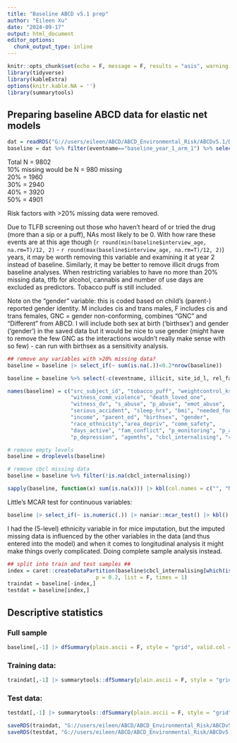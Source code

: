 ```yaml
---
title: "Baseline ABCD v5.1 prep"
author: "Eileen Xu"
date: "2024-09-17"
output: html_document
editor_options: 
  chunk_output_type: inline
---
```


```r
knitr::opts_chunk$set(echo = F, message = F, results = "asis", warning = F)
library(tidyverse)
library(kableExtra)
options(knitr.kable.NA = '')
library(summarytools)
```

## Preparing baseline ABCD data for elastic net models

```r
dat = readRDS("G://users/eileen/ABCD/ABCD_Environmental_Risk/ABCDv5.1/DATA/predictors_unrelatedIDs.rds")
baseline = dat %>% filter(eventname=="baseline_year_1_arm_1") %>% select_if(~ !all(is.na(.))) |> droplevels()
```

Total N = 9802 \
10% missing would be N = 980 missing \
20% = 1960 \
30% = 2940 \
40% = 3920 \
50% = 4901 \

Risk factors with >20% missing data were removed.

Due to TLFB screening out those who haven't heard of or tried the drug (more than a sip or a puff), NAs most likely to be 0. With how rare these events are at this age though (`r round(min(baseline$interview_age, na.rm=T)/12, 2)` - `r round(max(baseline$interview_age, na.rm=T)/12, 2)`) years, it may be worth removing this variable and examining it at year 2 instead of baseline. Similarly, it may be better to remove illicit drugs from baseline analyses. When restricting variables to have no more than 20% missing data, tlfb for alcohol, cannabis and number of use days are excluded as predictors. Tobacco puff is still included.

Note on the "gender" variable: this is coded based on child's (parent-) reported gender identity. M includes cis and trans males, F includes cis and trans females, GNC = gender non-conforming, combines "GNC" and "Different" from ABCD. I will include both sex at birth ('birthsex')  and gender ('gender') in the saved data but it would be nice to use gender (might have to remove the few GNC as the interactions wouldn't really make sense with so few) - can run with birthsex as a sensitivity analysis. 

```r
## remove any variables with >20% missing data?
baseline = baseline |> select_if(~ sum(is.na(.))<0.2*nrow(baseline))

baseline = baseline %>% select(-c(eventname, illicit, site_id_l, rel_family_id, rel_birth_id, interview_date, visit_type, gender_id))

names(baseline) = c("src_subject_id", "tobacco_puff", "weightcontrol_ksads",
                    "witness_comm_violence", "death_loved_one",
                    "witness_dv", "s_abuse", "p_abuse", "emot_abuse",
                    "serious_accident", "sleep_hrs", "bmi", "needed_food",
                    "income", "parent_ed", "birthsex", "gender",
                    "race_ethnicity","area_depriv", "comm_safety",
                    "days_active", "fam_conflict", "p_monitoring", "p_acceptance",
                    "p_depression", "agemths", "cbcl_internalising", "cbcl_dsm5_depress")

# remove empty levels
baseline = droplevels(baseline)

# remove cbcl missing data
baseline = baseline %>% filter(!is.na(cbcl_internalising))

sapply(baseline, function(x) sum(is.na(x))) |> kbl(col.names = c("", "N missing")) |> kable_styling() |> scroll_box()
```

Little's MCAR test for continuous variables:

```r
baseline |> select_if(~ is.numeric(.)) |> naniar::mcar_test() |> kbl() |> kable_styling()
```

I had the (5-level) ethnicity variable in for mice imputation, but the imputed missing data is influenced by the other variables in the data (and thus entered into the model) and when it comes to longitudinal analysis it might make things overly complicated. Doing complete sample analysis instead.

```r
## split into train and test samples ##
index = caret::createDataPartition(baseline$cbcl_internalising[which(is.na(baseline$cbcl_internalising)==F)], 
                            p = 0.2, list = F, times = 1)
traindat = baseline[-index,]
testdat = baseline[index,]
```

## Descriptive statistics

### Full sample

```r
baseline[,-1] |> dfSummary(plain.ascii = F, style = "grid", valid.col = F, graph.col = T, varnumbers = F, tmp.img.dir = "/tmp", max.tbl.height = 300) |> print(method = "render")
```

### Training data:

```r
traindat[,-1] |> summarytools::dfSummary(plain.ascii = F, style = "grid", valid.col = F, graph.col = T, varnumbers = F, tmp.img.dir = "/tmp", max.tbl.height = 300) |> print(method = "render")
```

### Test data:

```r
testdat[,-1] |> summarytools::dfSummary(plain.ascii = F, style = "grid", valid.col = F, graph.col = T, varnumbers = F, tmp.img.dir = "/tmp", max.tbl.height = 300) |> print(method = "render")
```


```r
saveRDS(traindat, "G://users/eileen/ABCD/ABCD_Environmental_Risk/ABCDv5.1/DATA/baseline_traindat.rds")
saveRDS(testdat, "G://users/eileen/ABCD/ABCD_Environmental_Risk/ABCDv5.1/DATA/baseline_testdat.rds")
```

